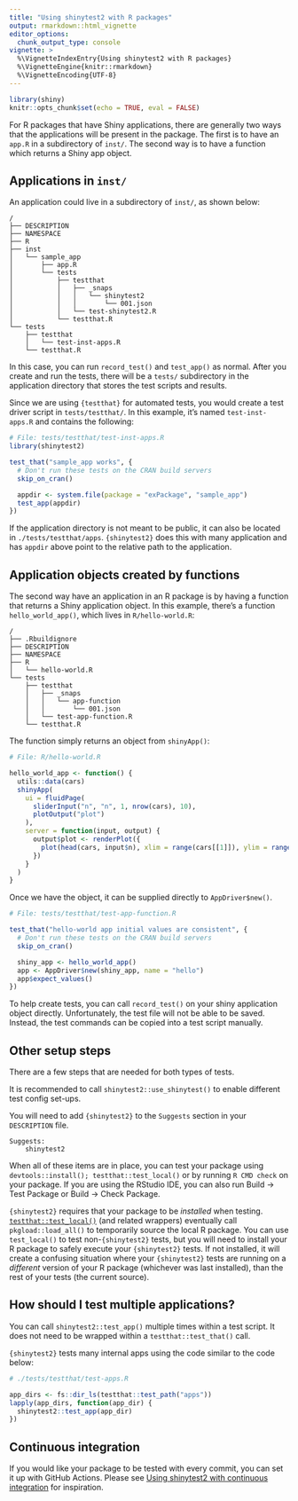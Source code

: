 ```yaml
---
title: "Using shinytest2 with R packages"
output: rmarkdown::html_vignette
editor_options:
  chunk_output_type: console
vignette: >
  %\VignetteIndexEntry{Using shinytest2 with R packages}
  %\VignetteEngine{knitr::rmarkdown}
  %\VignetteEncoding{UTF-8}
---
```


```r
library(shiny)
knitr::opts_chunk$set(echo = TRUE, eval = FALSE)
```

For R packages that have Shiny applications, there are generally two ways that the applications will be present in the package. The first is to have an `app.R` in a subdirectory of `inst/`. The second way is to have a function which returns a Shiny app object.

<!-- See https://github.com/rstudio/shinytestPackageExample for an example package. This document closely mirrors the content of that package: it explains how to set up tests for both types of applications, and then has a section that describes some setup tasks that are common to both types. -->


## Applications in `inst/`

An application could live in a subdirectory of `inst/`, as shown below:

```
/
├── DESCRIPTION
├── NAMESPACE
├── R
├── inst
│   └── sample_app
│       ├── app.R
│       └── tests
│           ├── testthat
│           │   ├── _snaps
│           │   │   └── shinytest2
│           │   │       └── 001.json
│           │   └── test-shinytest2.R
│           └── testthat.R
└── tests
    ├── testthat
    │   └── test-inst-apps.R
    └── testthat.R
```

In this case, you can run `record_test()` and `test_app()` as normal. After you create and run the tests, there will be a `tests/` subdirectory in the application directory that stores the test scripts and results.

Since we are using `{testthat}` for automated tests, you would create a test driver script in `tests/testthat/`. In this example, it's named `test-inst-apps.R` and contains the following:

```r
# File: tests/testthat/test-inst-apps.R
library(shinytest2)

test_that("sample_app works", {
  # Don't run these tests on the CRAN build servers
  skip_on_cran()

  appdir <- system.file(package = "exPackage", "sample_app")
  test_app(appdir)
})
```

If the application directory is not meant to be public, it can also be located in `./tests/testthat/apps`. `{shinytest2}` does this with many application and has `appdir` above point to the relative path to the application.

<!-- For more information about this script, see the [Test driver script notes](#Test-driver-script-notes) section below. -->


## Application objects created by functions

The second way have an application in an R package is by having a function that returns a Shiny application object. In this example, there's a function `hello_world_app()`, which lives in `R/hello-world.R`:

```
/
├── .Rbuildignore
├── DESCRIPTION
├── NAMESPACE
├── R
│   └── hello-world.R
└── tests
    ├── testthat
    │   ├── _snaps
    │   │   └── app-function
    │   │       └── 001.json
    │   └── test-app-function.R
    └── testthat.R
```

The function simply returns an object from `shinyApp()`:

```r
# File: R/hello-world.R

hello_world_app <- function() {
  utils::data(cars)
  shinyApp(
    ui = fluidPage(
      sliderInput("n", "n", 1, nrow(cars), 10),
      plotOutput("plot")
    ),
    server = function(input, output) {
      output$plot <- renderPlot({
        plot(head(cars, input$n), xlim = range(cars[[1]]), ylim = range(cars[[2]]))
      })
    }
  )
}
```

Once we have the object, it can be supplied directly to `AppDriver$new()`.

```r
# File: tests/testthat/test-app-function.R

test_that("hello-world app initial values are consistent", {
  # Don't run these tests on the CRAN build servers
  skip_on_cran()

  shiny_app <- hello_world_app()
  app <- AppDriver$new(shiny_app, name = "hello")
  app$expect_values()
})
```

To help create tests, you can call `record_test()` on your shiny application object directly. Unfortunately, the test file will not be able to be saved. Instead, the test commands can be copied into a test script manually.


<!-- For more information about this script, see the [Test driver script notes](#Test-driver-script-notes) section below. -->


## Other setup steps

There are a few steps that are needed for both types of tests.

It is recommended to call `shinytest2::use_shinytest()` to enable different test config set-ups.

You will need to add `{shinytest2}` to the `Suggests` section in your `DESCRIPTION` file.

```
Suggests:
    shinytest2
```

When all of these items are in place, you can test your package using `devtools::install(); testthat::test_local()` or by running ``R CMD check`` on your package. If you are using the RStudio IDE, you can also run Build -> Test Package or Build -> Check Package.

`{shinytest2}` requires that your package to be *installed* when testing. [`testthat::test_local()`](https://testthat.r-lib.org/reference/test_package.html) (and related wrappers) eventually call `pkgload::load_all()` to temporarily source the local R package. You can use `test_local()` to test non-`{shinytest2}` tests, but you will need to install your R package to safely execute your `{shinytest2}` tests. If not installed, it will create a confusing situation where your `{shinytest2}` tests are running on a *different* version of your R package (whichever was last installed), than the rest of your tests (the current source).

## How should I test multiple applications?

You can call `shinytest2::test_app()` multiple times within a test script. It does not need to be wrapped within a `testthat::test_that()` call.

`{shinytest2}` tests many internal apps using the code similar to the code below:

``` r
# ./tests/testthat/test-apps.R

app_dirs <- fs::dir_ls(testthat::test_path("apps"))
lapply(app_dirs, function(app_dir) {
  shinytest2::test_app(app_dir)
})
```


## Continuous integration

If you would like your package to be tested with every commit, you can set it up with GitHub Actions. Please see [Using shinytest2 with continuous integration](./use-ci.html) for inspiration.
